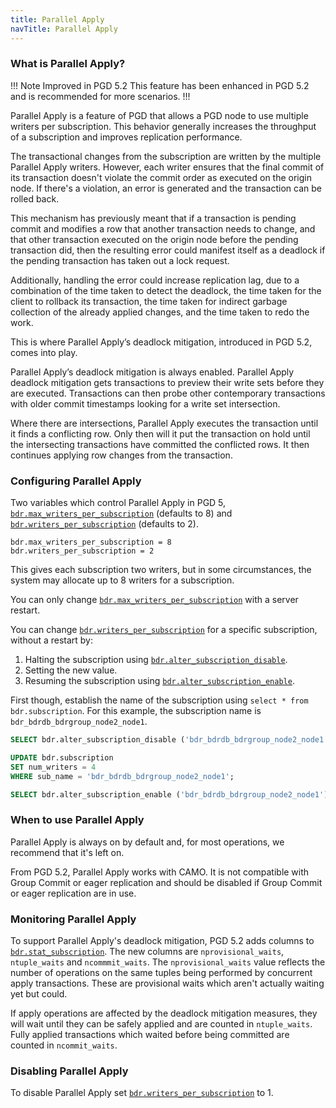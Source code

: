 ```yaml
---
title: Parallel Apply
navTitle: Parallel Apply
---
```


### What is Parallel Apply?

!!! Note Improved in PGD 5.2
This feature has been enhanced in PGD 5.2 and is recommended for more scenarios. 
!!!

Parallel Apply is a feature of PGD that allows a PGD node to use multiple writers per subscription. This behavior generally increases the throughput of a subscription and improves replication performance.

The transactional changes from the subscription are written by the multiple Parallel Apply writers. However, each writer ensures that the final commit of its transaction doesn't violate the commit order as executed on the origin node. If there's a violation, an error is generated and the transaction can be rolled back. 

This mechanism has previously meant that if a transaction is pending commit and modifies a row that another transaction needs to change, and that other transaction executed on the origin node before the pending transaction did, then the resulting error could manifest itself as a deadlock if the pending transaction has taken out a lock request. 

Additionally, handling the error could increase replication lag, due to a combination of the time taken to detect the deadlock, the time taken for the client to rollback its transaction, the time taken for indirect garbage collection of the already applied changes, and the time taken to redo the work. 

This is where Parallel Apply’s deadlock mitigation, introduced in PGD 5.2, comes into play.

Parallel Apply’s deadlock mitigation is always enabled. Parallel Apply deadlock mitigation gets transactions to preview their write sets before they are executed. Transactions can then probe other contemporary transactions with older commit timestamps looking for a write set intersection. 

Where there are intersections, Parallel Apply executes the transaction until it finds a conflicting row. Only then will it put the transaction on hold until the intersecting transactions have committed the conflicted rows. It then continues applying row changes from the transaction.

### Configuring Parallel Apply
Two variables which control Parallel Apply in PGD 5, [`bdr.max_writers_per_subscription`](/pgd/latest/reference/pgd-settings#bdrmax_writers_per_subscription) (defaults to 8) and [`bdr.writers_per_subscription`](/pgd/latest/reference/pgd-settings#bdrwriters_per_subscription) (defaults to 2).

```plain
bdr.max_writers_per_subscription = 8
bdr.writers_per_subscription = 2
```

This gives each subscription two writers, but in some circumstances, the system may allocate up to 8 writers for a subscription.

You can only change [`bdr.max_writers_per_subscription`](/pgd/latest/reference/pgd-settings#bdrmax_writers_per_subscription) with a server restart.

You can change [`bdr.writers_per_subscription`](/pgd/latest/reference/pgd-settings#bdrwriters_per_subscription)  for a specific subscription, without a restart by:

1. Halting the subscription using [`bdr.alter_subscription_disable`](/pgd/latest/reference/nodes-management-interfaces#bdralter_subscription_disable).
1. Setting the new value.
1. Resuming the subscription using [`bdr.alter_subscription_enable`](/pgd/latest/reference/nodes-management-interfaces#bdralter_subscription_enable). 

First though, establish the name of the subscription using `select * from bdr.subscription`. For this example, the subscription name is `bdr_bdrdb_bdrgroup_node2_node1`.

```sql
SELECT bdr.alter_subscription_disable ('bdr_bdrdb_bdrgroup_node2_node1');

UPDATE bdr.subscription
SET num_writers = 4
WHERE sub_name = 'bdr_bdrdb_bdrgroup_node2_node1';

SELECT bdr.alter_subscription_enable ('bdr_bdrdb_bdrgroup_node2_node1');
```

### When to use Parallel Apply

Parallel Apply is always on by default and, for most operations, we recommend that it's left on.

From PGD 5.2, Parallel Apply works with CAMO. It is not compatible with Group Commit or eager replication and should be disabled if Group Commit or eager replication are in use. 

### Monitoring Parallel Apply

To support Parallel Apply's deadlock mitigation, PGD 5.2 adds columns to [`bdr.stat_subscription`](/pgd/latest/reference/catalogs-visible#bdrstat_subscription). The new columns are `nprovisional_waits`, `ntuple_waits` and `ncommmit_waits`. The `nprovisional_waits` value reflects the number of operations on the same tuples being performed by concurrent apply transactions. These are provisional waits which aren't actually waiting yet but could. 

If apply operations are affected by the deadlock mitigation measures, they will wait until they can be safely applied and are counted in `ntuple_waits`. Fully applied transactions which waited before being committed are counted in `ncommit_waits`. 

### Disabling Parallel Apply

To disable Parallel Apply set [`bdr.writers_per_subscription`](/pgd/latest/reference/pgd-settings#bdrwriters_per_subscription) to 1.




